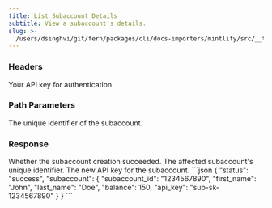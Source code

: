 ```yaml
---
title: List Subaccount Details
subtitle: View a subaccount's details.
slug: >-
  /users/dsinghvi/git/fern/packages/cli/docs-importers/mintlify/src/__test__/fixtures/bland/api-v1/get/subaccounts-id
---
```



### Headers

<ParamField header="authorization" type="string" required>
  Your API key for authentication.
</ParamField>

### Path Parameters

<ParamField path="subaccount_id" type="string" required>
  The unique identifier of the subaccount.
</ParamField>

### Response

<ResponseField name="status" type="string">
  Whether the subaccount creation succeeded.
</ResponseField>

<ResponseField name="subaccount_id" type="string">
  The affected subaccount's unique identifier.
</ResponseField>

<ResponseField name="api_key" type="string">
  The new API key for the subaccount.
</ResponseField>

<ResponseExample>
```json
{
    "status": "success",
    "subaccount": {
        "subaccount_id": "1234567890",
        "first_name": "John",
        "last_name": "Doe",
        "balance": 150,
        "api_key": "sub-sk-1234567890"
    }
}
```
</ResponseExample>
